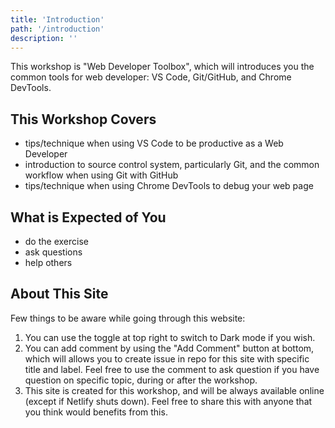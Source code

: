 ```yaml
---
title: 'Introduction'
path: '/introduction'
description: ''
---
```


This workshop is "Web Developer Toolbox", which will introduces you the common tools for web developer: VS Code, Git/GitHub, and Chrome DevTools.

## This Workshop Covers

- tips/technique when using VS Code to be productive as a Web Developer
- introduction to source control system, particularly Git, and the common workflow when using Git with GitHub
- tips/technique when using Chrome DevTools to debug your web page

## What is Expected of You

- do the exercise
- ask questions
- help others

## About This Site

Few things to be aware while going through this website:

1.  You can use the toggle at top right to switch to Dark mode if you wish.
2.  You can add comment by using the "Add Comment" button at bottom, which will allows you to create issue in repo for this site with specific title and label. Feel free to use the comment to ask question if you have question on specific topic, during or after the workshop.
3.  This site is created for this workshop, and will be always available online (except if Netlify shuts down). Feel free to share this with anyone that you think would benefits from this.

